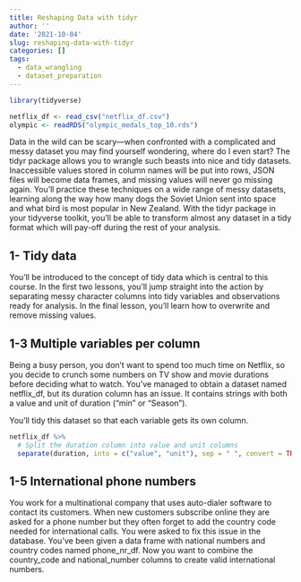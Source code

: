 ```yaml
---
title: Reshaping Data with tidyr
author: ''
date: '2021-10-04'
slug: reshaping-data-with-tidyr
categories: []
tags:
  - data_wrangling
  - dataset_preparation
---
```


```r
library(tidyverse)

netflix_df <- read_csv("netflix_df.csv")
olympic <- readRDS("olympic_medals_top_10.rds")
```


Data in the wild can be scary—when confronted with a complicated and messy dataset you may find yourself wondering, where do I even start? The tidyr package allows you to wrangle such beasts into nice and tidy datasets. Inaccessible values stored in column names will be put into rows, JSON files will become data frames, and missing values will never go missing again. You'll practice these techniques on a wide range of messy datasets, learning along the way how many dogs the Soviet Union sent into space and what bird is most popular in New Zealand. With the tidyr package in your tidyverse toolkit, you'll be able to transform almost any dataset in a tidy format which will pay-off during the rest of your analysis.

## 1- Tidy data

You'll be introduced to the concept of tidy data which is central to this course. In the first two lessons, you'll jump straight into the action by separating messy character columns into tidy variables and observations ready for analysis. In the final lesson, you'll learn how to overwrite and remove missing values.

## 1-3 Multiple variables per column

Being a busy person, you don't want to spend too much time on Netflix, so you decide to crunch some numbers on TV show and movie durations before deciding what to watch. You've managed to obtain a dataset named netflix_df, but its duration column has an issue. It contains strings with both a value and unit of duration ("min" or "Season").

You'll tidy this dataset so that each variable gets its own column.

```r
netflix_df %>% 
  # Split the duration column into value and unit columns
  separate(duration, into = c("value", "unit"), sep = " ", convert = TRUE)
```

## 1-5 International phone numbers

You work for a multinational company that uses auto-dialer software to contact its customers. When new customers subscribe online they are asked for a phone number but they often forget to add the country code needed for international calls. You were asked to fix this issue in the database. You've been given a data frame with national numbers and country codes named phone_nr_df. Now you want to combine the country_code and national_number columns to create valid international numbers.
